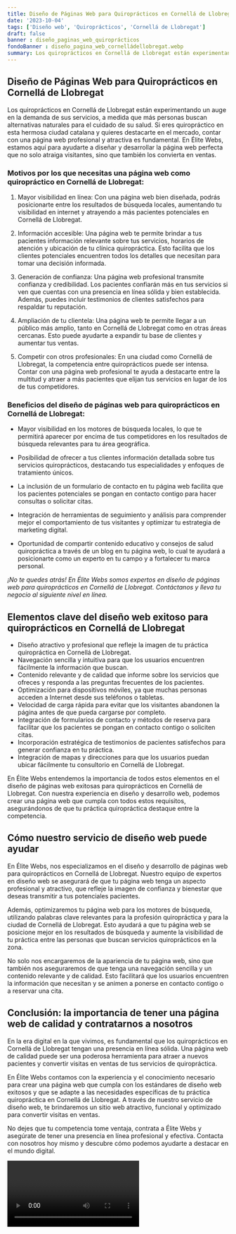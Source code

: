 ```yaml
---
title: Diseño de Páginas Web para Quiroprácticos en Cornellá de Llobregat
date: '2023-10-04'
tags: ['Diseño web', 'Quiroprácticos', 'Cornellá de Llobregat']
draft: false
banner : diseño_paginas_web_quiroprácticos
fondoBanner : diseño_pagina_web_cornelládellobregat.webp
summary: Los quiroprácticos en Cornellá de Llobregat están experimentando un auge en la demanda de sus servicios, a medida que más personas buscan alternativas naturales para el cuidado de su salud. Si eres quiropráctico en esta hermosa ciudad catalana y quieres destacarte en el mercado, contar con una página web profesional y atractiva es fundamental. En Élite Webs, estamos aquí para ayudarte a diseñar y desarrollar la página web perfecta que no solo atraiga visitantes, sino que también los convierta en ventas.
---
```


## Diseño de Páginas Web para Quiroprácticos en Cornellá de Llobregat

Los quiroprácticos en Cornellá de Llobregat están experimentando un auge en la demanda de sus servicios, a medida que más personas buscan alternativas naturales para el cuidado de su salud. Si eres quiropráctico en esta hermosa ciudad catalana y quieres destacarte en el mercado, contar con una página web profesional y atractiva es fundamental. En Élite Webs, estamos aquí para ayudarte a diseñar y desarrollar la página web perfecta que no solo atraiga visitantes, sino que también los convierta en ventas.

### Motivos por los que necesitas una página web como quiropráctico en Cornellá de Llobregat:

1. Mayor visibilidad en línea: Con una página web bien diseñada, podrás posicionarte entre los resultados de búsqueda locales, aumentando tu visibilidad en internet y atrayendo a más pacientes potenciales en Cornellá de Llobregat.

2. Información accesible: Una página web te permite brindar a tus pacientes información relevante sobre tus servicios, horarios de atención y ubicación de tu clínica quiropráctica. Esto facilita que los clientes potenciales encuentren todos los detalles que necesitan para tomar una decisión informada.

3. Generación de confianza: Una página web profesional transmite confianza y credibilidad. Los pacientes confiarán más en tus servicios si ven que cuentas con una presencia en línea sólida y bien establecida. Además, puedes incluir testimonios de clientes satisfechos para respaldar tu reputación.

4. Ampliación de tu clientela: Una página web te permite llegar a un público más amplio, tanto en Cornellá de Llobregat como en otras áreas cercanas. Esto puede ayudarte a expandir tu base de clientes y aumentar tus ventas.

5. Competir con otros profesionales: En una ciudad como Cornellá de Llobregat, la competencia entre quiroprácticos puede ser intensa. Contar con una página web profesional te ayuda a destacarte entre la multitud y atraer a más pacientes que elijan tus servicios en lugar de los de tus competidores.

### Beneficios del diseño de páginas web para quiroprácticos en Cornellá de Llobregat:

- Mayor visibilidad en los motores de búsqueda locales, lo que te permitirá aparecer por encima de tus competidores en los resultados de búsqueda relevantes para tu área geográfica.

- Posibilidad de ofrecer a tus clientes información detallada sobre tus servicios quiroprácticos, destacando tus especialidades y enfoques de tratamiento únicos.

- La inclusión de un formulario de contacto en tu página web facilita que los pacientes potenciales se pongan en contacto contigo para hacer consultas o solicitar citas.

- Integración de herramientas de seguimiento y análisis para comprender mejor el comportamiento de tus visitantes y optimizar tu estrategia de marketing digital.

- Oportunidad de compartir contenido educativo y consejos de salud quiropráctica a través de un blog en tu página web, lo cual te ayudará a posicionarte como un experto en tu campo y a fortalecer tu marca personal.

*¡No te quedes atrás! En Élite Webs somos expertos en diseño de páginas web para quiroprácticos en Cornellá de Llobregat. Contáctanos y lleva tu negocio al siguiente nivel en línea.*

<GifSeo />

<Cta />

## Elementos clave del diseño web exitoso para quiroprácticos en Cornellá de Llobregat

- Diseño atractivo y profesional que refleje la imagen de tu práctica quiropráctica en Cornellá de Llobregat.
- Navegación sencilla y intuitiva para que los usuarios encuentren fácilmente la información que buscan.
- Contenido relevante y de calidad que informe sobre los servicios que ofreces y responda a las preguntas frecuentes de los pacientes.
- Optimización para dispositivos móviles, ya que muchas personas acceden a Internet desde sus teléfonos o tabletas.
- Velocidad de carga rápida para evitar que los visitantes abandonen la página antes de que pueda cargarse por completo.
- Integración de formularios de contacto y métodos de reserva para facilitar que los pacientes se pongan en contacto contigo o soliciten citas.
- Incorporación estratégica de testimonios de pacientes satisfechos para generar confianza en tu práctica.
- Integración de mapas y direcciones para que los usuarios puedan ubicar fácilmente tu consultorio en Cornellá de Llobregat.

En Élite Webs entendemos la importancia de todos estos elementos en el diseño de páginas web exitosas para quiroprácticos en Cornellá de Llobregat. Con nuestra experiencia en diseño y desarrollo web, podemos crear una página web que cumpla con todos estos requisitos, asegurándonos de que tu práctica quiropráctica destaque entre la competencia.

## Cómo nuestro servicio de diseño web puede ayudar

En Élite Webs, nos especializamos en el diseño y desarrollo de páginas web para quiroprácticos en Cornellá de Llobregat. Nuestro equipo de expertos en diseño web se asegurará de que tu página web tenga un aspecto profesional y atractivo, que refleje la imagen de confianza y bienestar que deseas transmitir a tus potenciales pacientes.

Además, optimizaremos tu página web para los motores de búsqueda, utilizando palabras clave relevantes para la profesión quiropráctica y para la ciudad de Cornellá de Llobregat. Esto ayudará a que tu página web se posicione mejor en los resultados de búsqueda y aumente la visibilidad de tu práctica entre las personas que buscan servicios quiroprácticos en la zona.

No solo nos encargaremos de la apariencia de tu página web, sino que también nos aseguraremos de que tenga una navegación sencilla y un contenido relevante y de calidad. Esto facilitará que los usuarios encuentren la información que necesitan y se animen a ponerse en contacto contigo o a reservar una cita.

## Conclusión: la importancia de tener una página web de calidad y contratarnos a nosotros

En la era digital en la que vivimos, es fundamental que los quiroprácticos en Cornellá de Llobregat tengan una presencia en línea sólida. Una página web de calidad puede ser una poderosa herramienta para atraer a nuevos pacientes y convertir visitas en ventas de tus servicios de quiropráctica.

En Élite Webs contamos con la experiencia y el conocimiento necesario para crear una página web que cumpla con los estándares de diseño web exitosos y que se adapte a las necesidades específicas de tu práctica quiropráctica en Cornellá de Llobregat. A través de nuestro servicio de diseño web, te brindaremos un sitio web atractivo, funcional y optimizado para convertir visitas en ventas.

No dejes que tu competencia tome ventaja, contrata a Élite Webs y asegúrate de tener una presencia en línea profesional y efectiva. Contacta con nosotros hoy mismo y descubre cómo podemos ayudarte a destacar en el mundo digital.

<Video />

<CtaBot job='Quiroprácticos' city='Cornellá de Llobregat'/>

<Gmaps query='Cornellá de Llobregat+españa+maps' />